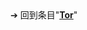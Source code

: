 {{LSR
 | article = Tor
 | latest_release_version = 0.4.7.8
 | latest_release_date={{start date and age|2022|06|17|df=yes}}<ref>{{cite mailing list|mailing-list=tor-announce|url=https://lists.torproject.org/pipermail/tor-announce/2022-June/000242.html|title=[tor-announce] Tor stable release 0.4.7.8 - Security Fix|publisher=Tor Project|date=2022-06-17|accessdate=2022-06-17}}</ref>
}}<br />
{{LSR
 | article = Tor
 | latest_release_version = 0.4.6.10
 | latest_release_date={{start date and age|2022|02|04|df=yes}}<ref>{{cite mailing list|mailing-list=tor-announce|url=https://lists.torproject.org/pipermail/tor-announce/2022-February/000236.html|title=[tor-announce] [RELEASE] Tor 0.4.5.12 and 0.4.6.10|first=David|last=Goulet|publisher=Tor Project|date=2022-02-04|accessdate=2022-02-04}}</ref>
}}<br />
{{LSR
 | article = Tor
 | latest_release_version = 0.4.5.12 LTS
 | latest_release_date={{start date and age|2022|02|04|df=yes}}<ref>{{cite mailing list|mailing-list=tor-announce|url=https://lists.torproject.org/pipermail/tor-announce/2022-February/000236.html|title=[tor-announce] [RELEASE] Tor 0.4.5.12 and 0.4.6.10|first=David|last=Goulet|publisher=Tor Project|date=2022-02-04|accessdate=2022-02-04}}</ref>
}}
<noinclude>
➔ 回到条目"'''[[Tor]]'''"
{{Template reference list}}
[[Category:最新稳定版模板|{{SUBPAGENAME}}]]

</noinclude>